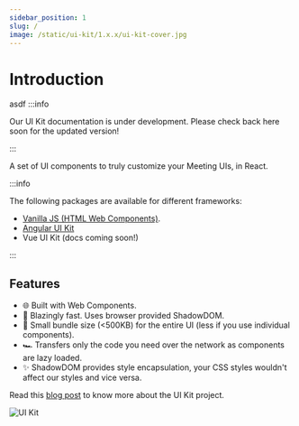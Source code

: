 ```yaml
---
sidebar_position: 1
slug: /
image: /static/ui-kit/1.x.x/ui-kit-cover.jpg
---
```


# Introduction
asdf
:::info

Our UI Kit documentation is under development. Please check back here soon for the updated version!

:::

A set of UI components to truly customize your Meeting UIs, in React.

:::info

The following packages are available for different frameworks:

- [Vanilla JS (HTML Web Components)](/ui-kit/).
- [Angular UI Kit](/angular-ui-kit/)
- Vue UI Kit (docs coming soon!)

:::

## Features

<ul className="emoji-list">
  <li>
    <span>🌐</span> Built with Web Components.
  </li>
  <li>
    <span>🚀</span> Blazingly fast. Uses browser provided ShadowDOM.
  </li>
  <li>
    <span>🤏</span> Small bundle size (&lt;500KB) for the entire UI (less if you
    use individual components).
  </li>
  <li>
    <span>🏎</span> Transfers only the code you need over the network as
    components are lazy loaded.
  </li>
  <li>
    <span>✨</span> ShadowDOM provides style encapsulation, your CSS styles
    wouldn't affect our styles and vice versa.
  </li>
</ul>

Read this [blog post](https://dyte.io/blog/custom-ui-kit-sdk/) to know more about the UI Kit project.

<img
  src="/static/ui-kit/1.x.x/ui-kit-cover.jpg"
  alt="UI Kit"
  className="cover-image"
/>
